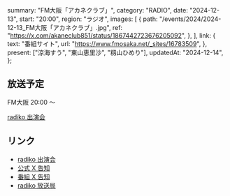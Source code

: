   summary: "FM大阪「アカネクラブ」",
  category: "RADIO",
  date: "2024-12-13",
  start: "20:00",
  region: "ラジオ",
  images: [
    {
      path: "/events/2024/2024-12-13_FM大阪「アカネクラブ」.jpg",
      ref: "https://x.com/akaneclub851/status/1867442723676205092",
    },
  ],
  link: {
    text: "番組サイト",
    url: "https://www.fmosaka.net/_sites/16783509",
  },
  present: ["涼海すう", "東山恵里沙", "籾山ひめり"],
  updatedAt: "2024-12-14",
};

## 放送予定

FM大阪 20:00 〜

[radiko 出演会](https://radiko.jp/#!/ts/FMO/20241213200000)

## リンク

- [radiko 出演会](https://radiko.jp/#!/ts/FMO/20241213200000)
- [公式 X 告知](https://x.com/takanenofficial/status/1867517319125356656)
- [番組 X 告知](https://x.com/akaneclub851/status/1867442723676205092)
- [radiko 放送局](https://radiko.jp/#FMO)
